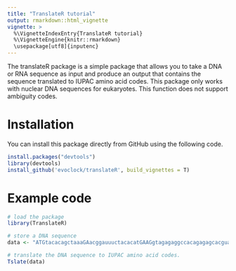 ```yaml
---
title: "TranslateR tutorial"
output: rmarkdown::html_vignette
vignette: >
  %\VignetteIndexEntry{TranslateR tutorial}
  %\VignetteEngine{knitr::rmarkdown}
  \usepackage[utf8]{inputenc}
---
```


The translateR package is a simple package that allows you to take a DNA or RNA sequence as input and 
produce an output that contains the sequence translated to IUPAC amino acid codes. 
This package only works with nuclear DNA sequences 
for eukaryotes. This function does not support ambiguity codes.

# Installation
You can install this package directly from GitHub using the following code. 

```r
install.packages("devtools")
library(devtools)
install_github('evoclock/translateR', build_vignettes = T)

```


# Example code


``` r
# load the package
library(TranslateR)

# store a DNA sequence
data <- "ATGtacacagctaaaGAacggauuuctacacatGAAGgtagagaggccacagagagcacguag"

# translate the DNA sequence to IUPAC amino acid codes.
Tslate(data)

```